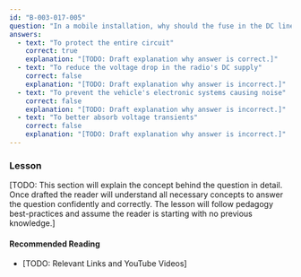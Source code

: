```yaml
---
id: "B-003-017-005"
question: "In a mobile installation, why should the fuse in the DC line to the transceiver be located as near to the battery as possible?"
answers:
  - text: "To protect the entire circuit"
    correct: true
    explanation: "[TODO: Draft explanation why answer is correct.]"
  - text: "To reduce the voltage drop in the radio's DC supply"
    correct: false
    explanation: "[TODO: Draft explanation why answer is incorrect.]"
  - text: "To prevent the vehicle's electronic systems causing noise"
    correct: false
    explanation: "[TODO: Draft explanation why answer is incorrect.]"
  - text: "To better absorb voltage transients"
    correct: false
    explanation: "[TODO: Draft explanation why answer is incorrect.]"
---
```


### Lesson

[TODO: This section will explain the concept behind the question in detail. Once drafted the reader will understand all necessary concepts to answer the question confidently and correctly. The lesson will follow pedagogy best-practices and assume the reader is starting with no previous knowledge.]

#### Recommended Reading

- [TODO: Relevant Links and YouTube Videos]
